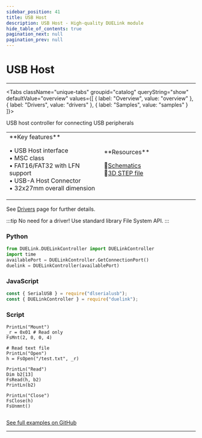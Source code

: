 ```yaml
---
sidebar_position: 41
title: USB Host
description: USB Host - High-quality DUELink module
hide_table_of_contents: true
pagination_next: null
pagination_prev: null
---
```



# USB Host

<ImageSection 
  product="cmusbhost-b"
  tagline="USB Host Controller"
/>

---

<Tabs className="unique-tabs" groupid="catalog" queryString="show" defaultValue="overview"
  values={[
    {
        label: "Overview",
        value: "overview"
    },
    {
        label: "Drivers",
        value: "drivers"
    },
    {
        label: "Samples",
        value: "samples"
    }
]}>

<TabItem value="overview">

USB host controller for connecting USB peripherals

<table><td width='50%'>
**Key features**

• USB Host interface<br/>
• MSC class<br/>
• FAT16/FAT32 with LFN support<br/>
• USB-A Host Connector<br/>
• 32x27mm overall dimension<br/>

</td><td width='50%'>
**Resources**
 
📄<a href="/sch/gdl-cmusbhost-b.pdf">Schematics</a><br/>
🔩<a href="/3d/gdl-cmusbhost-b.step">3D STEP file</a><br/>
</td></table>

</TabItem>

<TabItem value="drivers">

See [Drivers](/docs/engine/drivers) page for further details.

:::tip
No need for a driver! Use standard library File System API.
:::

</TabItem>

<TabItem value="samples">

### Python

```python
from DUELink.DUELinkController import DUELinkController
import time
availablePort = DUELinkController.GetConnectionPort()
duelink = DUELinkController(availablePort)
```

### JavaScript

```javascript
const { SerialUSB } = require("dlserialusb");
const { DUELinkController } = require("duelink");
```

### Script

```batch
PrintLn("Mount")
_r = 0x01 # Read only
FsMnt(2, 0, 0, 4)
 
# Read text file
PrintLn("Open")
h = FsOpen("/test.txt", _r)

PrintLn("Read")
Dim b2[13]
FsRead(h, b2)
PrintLn(b2)

PrintLn("Close")
FsClose(h)
FsUnmnt()
 
```

[See full examples on GitHub](https://github.com/ghi-electronics/duelink-website/tree/main/static/code/samples)

</TabItem>

</Tabs>

---

<OrderSection
    product="DUELink USB Host"
    partnumber="GDL-CMUSBHOST-B"
    price="$0.00"
/>
